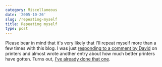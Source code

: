 ```yaml
---
category: Miscellaneous
date: '2005-10-26'
slug: /repeating-myself
title: Repeating myself
type: post
---
```



Please bear in mind that it's very likely that I'll repeat myself
more than a few times with this blog. I was just
[responding to a comment by David](http://anotheralan.blogspot.com/2005/10/photography-is-what-im-supposed-to-do.html)
on printers and almost wrote another entry about how much better
printers have gotten. Turns out,
[I've already done that one](http://anotheralan.blogspot.com/2005/10/new-blade.html).